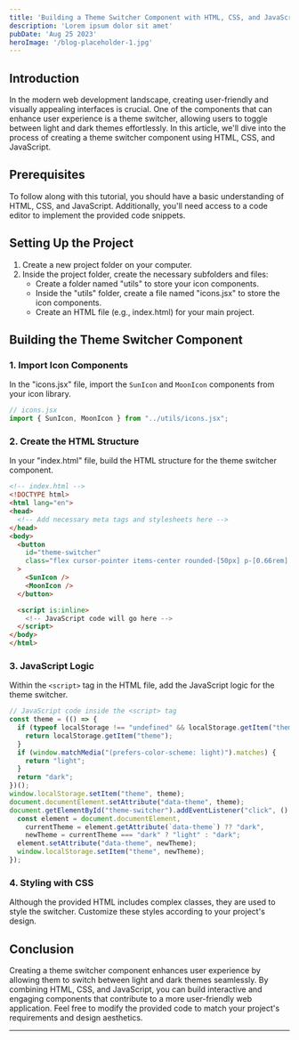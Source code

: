 ```yaml
---
title: 'Building a Theme Switcher Component with HTML, CSS, and JavaScript'
description: 'Lorem ipsum dolor sit amet'
pubDate: 'Aug 25 2023'
heroImage: '/blog-placeholder-1.jpg'
---
```


## Introduction

In the modern web development landscape, creating user-friendly and visually appealing interfaces is crucial. One of the components that can enhance user experience is a theme switcher, allowing users to toggle between light and dark themes effortlessly. In this article, we'll dive into the process of creating a theme switcher component using HTML, CSS, and JavaScript.

## Prerequisites

To follow along with this tutorial, you should have a basic understanding of HTML, CSS, and JavaScript. Additionally, you'll need access to a code editor to implement the provided code snippets.

## Setting Up the Project

1. Create a new project folder on your computer.
2. Inside the project folder, create the necessary subfolders and files:
   - Create a folder named "utils" to store your icon components.
   - Inside the "utils" folder, create a file named "icons.jsx" to store the icon components.
   - Create an HTML file (e.g., index.html) for your main project.

## Building the Theme Switcher Component

### 1. Import Icon Components

In the "icons.jsx" file, import the `SunIcon` and `MoonIcon` components from your icon library.

```jsx
// icons.jsx
import { SunIcon, MoonIcon } from "../utils/icons.jsx";
```

### 2. Create the HTML Structure

In your "index.html" file, build the HTML structure for the theme switcher component.

```html
<!-- index.html -->
<!DOCTYPE html>
<html lang="en">
<head>
  <!-- Add necessary meta tags and stylesheets here -->
</head>
<body>
  <button
    id="theme-switcher"
    class="flex cursor-pointer items-center rounded-[50px] p-[0.66rem] relative gap-[1.33rem] bg-switch-bg before:content-[''] before:absolute before:w-[2.22rem] before:h-[2.22rem] before:bg-switch-circle-bg before:rounded-[50px] before:z-0 before:left-0 before:transform before:translate-x-[var(--switch-circle-pos)] before:transition-[var(--default-transition)]"
  >
    <SunIcon />
    <MoonIcon />
  </button>

  <script is:inline>
    <!-- JavaScript code will go here -->
  </script>
</body>
</html>
```

### 3. JavaScript Logic

Within the `<script>` tag in the HTML file, add the JavaScript logic for the theme switcher.

```javascript
// JavaScript code inside the <script> tag
const theme = (() => {
  if (typeof localStorage !== "undefined" && localStorage.getItem("theme")) {
    return localStorage.getItem("theme");
  }
  if (window.matchMedia("(prefers-color-scheme: light)").matches) {
    return "light";
  }
  return "dark";
})();
window.localStorage.setItem("theme", theme);
document.documentElement.setAttribute("data-theme", theme);
document.getElementById("theme-switcher").addEventListener("click", () => {
  const element = document.documentElement,
    currentTheme = element.getAttribute(`data-theme`) ?? "dark",
    newTheme = currentTheme === "dark" ? "light" : "dark";
  element.setAttribute("data-theme", newTheme);
  window.localStorage.setItem("theme", newTheme);
});
```

### 4. Styling with CSS

Although the provided HTML includes complex classes, they are used to style the switcher. Customize these styles according to your project's design.

## Conclusion

Creating a theme switcher component enhances user experience by allowing them to switch between light and dark themes seamlessly. By combining HTML, CSS, and JavaScript, you can build interactive and engaging components that contribute to a more user-friendly web application. Feel free to modify the provided code to match your project's requirements and design aesthetics.

---